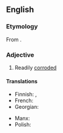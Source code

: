 ==English==

===Etymology===
From {{suffix|en|corrode|ible}}.

===Adjective===
{{en-adj}}

# Readily [[corrode]]d

====Translations====
{{trans-top|readily corroded}}
* Finnish: {{t+|fi|[[helposti]] [[syöpyvä]]}}, {{t+|fi|syöpyvä}}
* French: {{t+|fr|corrodable}}
* Georgian: {{t|ka|ჟანგვადი}}
{{trans-mid}}
* Manx: {{t|gv|yn-chraiughey}}
* Polish: {{no equivalent translation|pl}} {{t|pl|korozyjny}}
{{trans-bottom}}